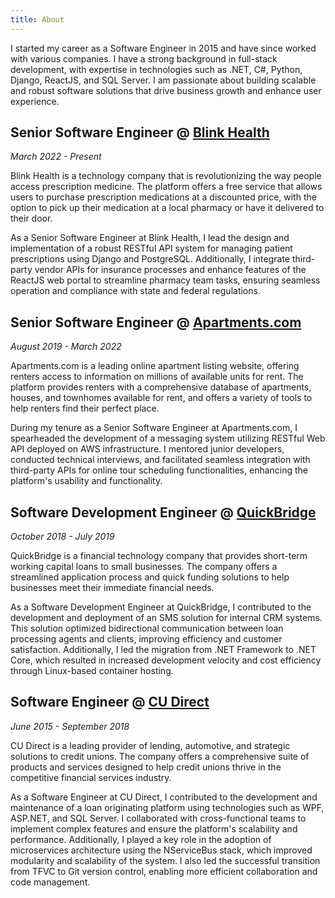 ```yaml
---
title: About
---
```


I started my career as a Software Engineer in 2015 and have since worked with various companies. I have a strong background in full-stack development, with expertise in technologies such as .NET, C#, Python, Django, ReactJS, and SQL Server. I am passionate about building scalable and robust software solutions that drive business growth and enhance user experience.

## Senior Software Engineer @ [Blink Health](https://www.blinkhealth.com)

_March 2022 - Present_

Blink Health is a technology company that is revolutionizing the way people access prescription medicine. The platform offers a free service that allows users to purchase prescription medications at a discounted price, with the option to pick up their medication at a local pharmacy or have it delivered to their door.

As a Senior Software Engineer at Blink Health, I lead the design and implementation of a robust RESTful API system for managing patient prescriptions using Django and PostgreSQL. Additionally, I integrate third-party vendor APIs for insurance processes and enhance features of the ReactJS web portal to streamline pharmacy team tasks, ensuring seamless operation and compliance with state and federal regulations.

## Senior Software Engineer @ [Apartments.com](https://www.apartments.com)

_August 2019 - March 2022_

Apartments.com is a leading online apartment listing website, offering renters access to information on millions of available units for rent. The platform provides renters with a comprehensive database of apartments, houses, and townhomes available for rent, and offers a variety of tools to help renters find their perfect place.

During my tenure as a Senior Software Engineer at Apartments.com, I spearheaded the development of a messaging system utilizing RESTful Web API deployed on AWS infrastructure. I mentored junior developers, conducted technical interviews, and facilitated seamless integration with third-party APIs for online tour scheduling functionalities, enhancing the platform's usability and functionality.

## Software Development Engineer @ [QuickBridge](https://www.quickbridge.com)

_October 2018 - July 2019_

QuickBridge is a financial technology company that provides short-term working capital loans to small businesses. The company offers a streamlined application process and quick funding solutions to help businesses meet their immediate financial needs.

As a Software Development Engineer at QuickBridge, I contributed to the development and deployment of an SMS solution for internal CRM systems. This solution optimized bidirectional communication between loan processing agents and clients, improving efficiency and customer satisfaction. Additionally, I led the migration from .NET Framework to .NET Core, which resulted in increased development velocity and cost efficiency through Linux-based container hosting.

## Software Engineer @ [CU Direct](https://www.cudirect.com)

_June 2015 - September 2018_

CU Direct is a leading provider of lending, automotive, and strategic solutions to credit unions. The company offers a comprehensive suite of products and services designed to help credit unions thrive in the competitive financial services industry.

As a Software Engineer at CU Direct, I contributed to the development and maintenance of a loan originating platform using technologies such as WPF, ASP.NET, and SQL Server. I collaborated with cross-functional teams to implement complex features and ensure the platform's scalability and performance. Additionally, I played a key role in the adoption of microservices architecture using the NServiceBus stack, which improved modularity and scalability of the system. I also led the successful transition from TFVC to Git version control, enabling more efficient collaboration and code management.
